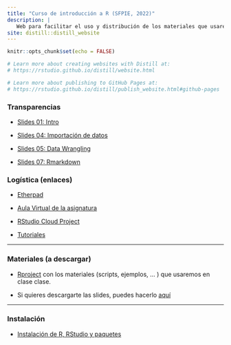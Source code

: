 ```yaml
---
title: "Curso de introducción a R (SFPIE, 2022)"
description: |
   Web para facilitar el uso y distribución de los materiales que usaré,  [`pedro.j.perez@uv.es`](mailto:pedro.j.perez@uv.es), en el curso de introducción a R del SFPIE en 2022.  El repo en Github está [aquí](https://github.com/perezp44/slides_05_data-munging.html). 
site: distill::distill_website
---
```


```r
knitr::opts_chunk$set(echo = FALSE)

# Learn more about creating websites with Distill at:
# https://rstudio.github.io/distill/website.html

# Learn more about publishing to GitHub Pages at:
# https://rstudio.github.io/distill/publish_website.html#github-pages

```



### Transparencias

- [Slides 01: Intro](./materiales/slides_01_intro_v2.html){target="_blank"}

- [Slides 04: Importación de datos](./materiales/slides_04_cargar-datos.html){target="_blank"}

- [Slides 05: Data Wrangling](./materiales/slides_05_data-munging.html){target="_blank"}

- [Slides 07: Rmarkdown](./materiales/slides_07_rmarkdown.html){target="_blank"}


### Logística (enlaces)


- [Etherpad](https://etherpad.wikimedia.org/p/curso_intro_DS_UV){target="_blank"}


- [Aula Virtual de la asignatura](https://aulavirtual.uv.es/course/view.php?id=36399){target="_blank"} 


- [RStudio Cloud Project](https://rstudio.cloud/project/2860324){target="_blank"}


- [Tutoriales](https://perezp44.github.io/intro-ds-21-22-web/04-tutoriales.html){target="_blank"}

-------------------

### Materiales (a descargar)

- [Rproject](./materiales/curso_R_pjp.zip){target="_blank"} con los materiales (scripts, ejemplos, ... ) que usaremos en clase clase.

- Si quieres descargarte las slides, puedes hacerlo [aquí](./materiales/slides_SFPIE.zip)


-------------------

### Instalación

- [Instalación de R, RStudio y paquetes](./materiales/01_instrucciones-instalacion-SFPIE.html){target="_blank"}

